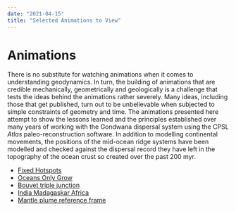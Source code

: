 ```yaml
---
date: "2021-04-15"
title: "Selected Animations to View"
---
```

# Animations


There is no substitute for watching animations when it comes to understanding geodynamics. In turn, the building of animations that are credible mechanically, geometrically and geologically is a challenge that tests the ideas behind the animations rather severely. Many ideas, including those that get published, turn out to be unbelievable when subjected to simple constraints of geometry and time.  The animations presented here attempt to show the lessons learned and the principles established over many years of working with the Gondwana dispersal system using the CPSL *Atlas* paleo-reconstruction software. In addition to modelling continental movements, the positions of the mid-ocean ridge systems have been modelled and checked against the dispersal record they have left in the topography of the ocean crust so created over the past 200 myr.

* [Fixed Hotspots](fixed-is-fixed.mdx/gondwana)
* [Oceans Only Grow](/gondwana)
* [Bouvet triple junction](/gondwana)
* [India Madagaskar Africa](/gondwana)
* [Mantle plume reference frame](/gondwana)
